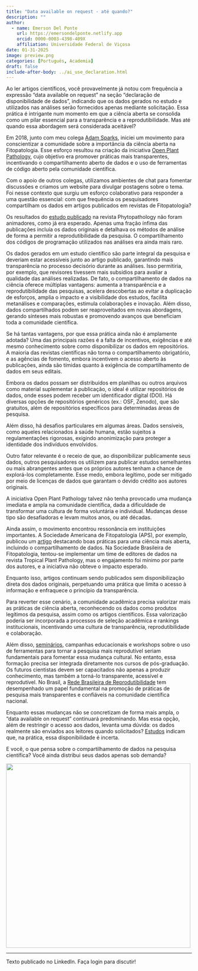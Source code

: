 ```yaml
---
title: "Data available on request - até quando?"
description: ""
author:
  - name: Emerson Del Ponte
    url: https://emersondelponte.netlify.app
    orcid: 0000-0003-4398-409X
    affiliation: Universidade Federal de Viçosa
date: 01-31-2025
image: preview.png
categories: [Português, Academia] 
draft: false 
include-after-body: ../ai_use_declaration.html
---
```


Ao ler artigos científicos, você provavelmente já notou com frequência a expressão "data available on request" na seção “declaração de disponibilidade de dados”, indicando que os dados gerados no estudo e utilizados nas análises serão fornecidos apenas mediante solicitação. Essa prática é intrigante num momento em que a ciência aberta se consolida como um pilar essencial para a transparência e a reprodutibilidade. Mas até quando essa abordagem será considerada aceitável?

Em 2018, junto com meu colega [Adam Sparks](https://adamhsparks.netlify.app/about/), iniciei um movimento para conscientizar a comunidade sobre a importância da ciência aberta na Fitopatologia. Esse esforço resultou na criação da iniciativa [Open Plant Pathology](https://openplantpathology.netlify.app/team), cujo objetivo era promover práticas mais transparentes, incentivando o compartilhamento aberto de dados e o uso de ferramentas de código aberto pela comunidade científica.

Com o apoio de outros colegas, utilizamos ambientes de chat para fomentar discussões e criamos um website para divulgar postagens sobre o tema. Foi nesse contexto que surgiu um esforço colaborativo para responder a uma questão essencial: com que frequência os pesquisadores compartilham os dados em artigos publicados em revistas de Fitopatologia?

Os resultados do [estudo publicado](https://apsjournals.apsnet.org/doi/10.1094/PHYTO-10-21-0430-PER) na revista Phytopathology não foram animadores, como já era esperado. Apenas uma fração ínfima das publicações incluía os dados originais e detalhava os métodos de análise de forma a permitir a reprodutibilidade da pesquisa. O compartilhamento dos códigos de programação utilizados nas análises era ainda mais raro.

Os dados gerados em um estudo científico são parte integral da pesquisa e deveriam estar acessíveis junto ao artigo publicado, garantindo mais transparência no processo decisório durante as análises. Isso permitiria, por exemplo, que revisores tivessem mais subsídios para avaliar a qualidade das análises realizadas. De fato, o compartilhamento de dados na ciência oferece múltiplas vantagens: aumenta a transparência e a reprodutibilidade das pesquisas, acelera descobertas ao evitar a duplicação de esforços, amplia o impacto e a visibilidade dos estudos, facilita metanálises e comparações, estimula colaborações e inovação. Além disso, dados compartilhados podem ser reaproveitados em novas abordagens, gerando sínteses mais robustas e promovendo avanços que beneficiam toda a comunidade científica.

Se há tantas vantagens, por que essa prática ainda não é amplamente adotada? Uma das principais razões é a falta de incentivos, exigências e até mesmo conhecimento sobre como disponibilizar os dados em repositórios. A maioria das revistas científicas não torna o compartilhamento obrigatório, e as agências de fomento, embora incentivem o acesso aberto às publicações, ainda são tímidas quanto à exigência de compartilhamento de dados em seus editais.

Embora os dados possam ser distribuídos em planilhas ou outros arquivos como material suplementar à publicação, o ideal é utilizar repositórios de dados, onde esses podem receber um identificador digital (DOI). Há diversas opções de repositórios genéricos (ex.: OSF, Zenodo), que são gratuitos, além de repositórios específicos para determinadas áreas de pesquisa.

Além disso, há desafios particulares em algumas áreas. Dados sensíveis, como aqueles relacionados à saúde humana, estão sujeitos a regulamentações rigorosas, exigindo anonimização para proteger a identidade dos indivíduos envolvidos.

Outro fator relevante é o receio de que, ao disponibilizar publicamente seus dados, outros pesquisadores os utilizem para publicar estudos semelhantes ou mais abrangentes antes que os próprios autores tenham a chance de explorá-los completamente. Esse medo, embora legítimo, pode ser mitigado por meio de licenças de dados que garantam o devido crédito aos autores originais.

A iniciativa Open Plant Pathology talvez não tenha provocado uma mudança imediata e ampla na comunidade científica, dada a dificuldade de transformar uma cultura de forma voluntária e individual. Mudanças desse tipo são desafiadoras e levam muitos anos, ou até décadas.

Ainda assim, o movimento encontrou ressonância em instituições importantes. A Sociedade Americana de Fitopatologia (APS), por exemplo, publicou um [artigo](https://apsjournals.apsnet.org/doi/10.1094/PHYTO-12-23-0483-IA) destacando boas práticas para uma ciência mais aberta, incluindo o compartilhamento de dados. Na Sociedade Brasileira de Fitopatologia, tentou-se implementar um time de editores de dados na revista Tropical Plant Pathology, mas o engajamento foi mínimo por parte dos autores, e a iniciativa não obteve o impacto esperado.

Enquanto isso, artigos continuam sendo publicados sem disponibilização direta dos dados originais, perpetuando uma prática que limita o acesso à informação e enfraquece o princípio da transparência.

Para reverter esse cenário, a comunidade acadêmica precisa valorizar mais as práticas de ciência aberta, reconhecendo os dados como produtos legítimos da pesquisa, assim como os artigos científicos. Essa valorização poderia ser incorporada a processos de seleção acadêmica e rankings institucionais, incentivando uma cultura de transparência, reprodutibilidade e colaboração.

Além disso, [seminários](https://www.linkedin.com/posts/emerson-m-del-ponte-61678ba1_reproducibility-in-plant-pathology-activity-7266584222453157888-x0hb?utm_source=share&utm_medium=member_desktop), campanhas educacionais e workshops sobre o uso de ferramentas para tornar a pesquisa mais reprodutível seriam fundamentais para fomentar essa mudança cultural. No entanto, essa formação precisa ser integrada diretamente nos cursos de pós-graduação. Os futuros cientistas devem ser capacitados não apenas a produzir conhecimento, mas também a torná-lo transparente, acessível e reprodutível. No Brasil, a [Rede Brasileira de Reprodutibilidade](https://www.reprodutibilidade.org/) tem desempenhado um papel fundamental na promoção de práticas de pesquisa mais transparentes e confiáveis na comunidade científica nacional.

Enquanto essas mudanças não se concretizam de forma mais ampla, o "data available on request" continuará predominando. Mas essa opção, além de restringir o acesso aos dados, levanta uma dúvida: os dados realmente são enviados aos leitores quando solicitados? [Estudos](https://www.jclinepi.com/article/S0895-4356(22)00141-X/fulltext) indicam que, na prática, essa disponibilidade é incerta.

E você, o que pensa sobre o compartilhamento de dados na pesquisa científica? Você ainda distribui seus dados apenas sob demanda?

![](preview.png){fig-align="center" width="500"}

------------------------------------------------------------------------

Texto publicado no LinkedIn. Faça login para discutir!

